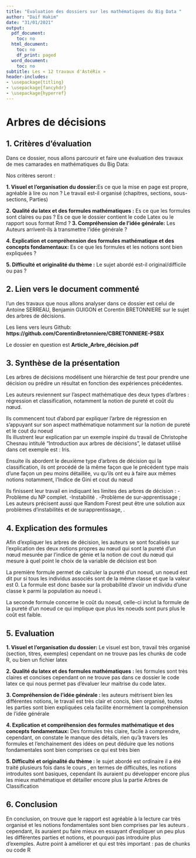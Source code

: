 ---
title: "Evaluation des dossiers sur les mathématiques du Big Data "
author: "Daif Hakim"
date: "31/01/2021"
output:
  pdf_document:
    toc: no
  html_document:
    toc: no
    df_print: paged
  word_document:
    toc: no
subtitle: Les « 12 travaux d'AstéRix »
header-includes:
- \usepackage{titling}
- \usepackage{fancyhdr}
- \usepackage{hyperref}
---



\setlength{\textheight}{20.5cm} 
\pagestyle{fancyplain}
\fancyhf{}
\lhead{}
\chead{\href{https://github.com/CorentinBretonniere/CBRETONNIERE-PSBX}{Corentin Bretonniere et Antoine Serreau et Benjamin Guigon} - Arbres de décisions}

\renewcommand{\headrulewidth}{1pt} 
\rfoot{Page \thepage}
\cfoot{Travaux Maths - Arbres de décisions }
\renewcommand{\footrulewidth}{1pt}



# Arbres de décisions

## 1. Critères d'évaluation

Dans ce dossier, nous allons parcourir et faire une évaluation des travaux de mes camarades en mathématiques du Big Data: 

Nos critères seront :


**1.  Visuel et l'organisation du dossier:**Es ce que la mise en page est propre, agréable à lire ou non ? Le travail est-il organisé (chapitres, sections, sous-sections, Parties)

**2.	Qualité du latex et des formules mathématiques :** Es ce que les formules sont claires ou pas ? 
                                            Es ce que le dossier contient le code Latex ou le rapport sous format Rmd ?
**3.	Compréhension de l'idée générale:** Les Auteurs arrivent-ils à transmettre l'idée générale ? 

**4.	Explication et compréhension des formules mathématique et des concepts fondamentaux:** Es ce que les formules et les     notions sont bien expliquées ?

**5.	Difficulté et originalité du thème :** Le sujet abordé est-il original/difficile ou pas ?


## 2. Lien vers le document commenté
l'un des travaux que nous allons analyser dans ce dossier est celui de Antoine SERREAU, Benjamin GUIGON et Corentin BRETONNIERE sur le sujet des arbres de décisions.

Les liens vers leurs  Github: **https://github.com/CorentinBretonniere/CBRETONNIERE-PSBX**


Le dossier en question est **Article_Arbre_décision.pdf**

## 3. Synthèse de la présentation

Les arbres de décisions modélisent une hiérarchie de test pour prendre une décision ou prédire un résultat en fonction des expériences précédentes.


Les auteurs reviennent sur l'aspect mathématique des deux types d'arbres : régression et classification, notamment la notion de pureté et coût du nœud. 

Ils commencent tout d'abord par expliquer l'arbre de régression en s'appuyant sur son aspect mathématique notamment sur la notion de pureté et le cout du noeud  
Ils illustrent leur explication par un exemple inspiré du travail de Christophe Chesnau intitulé "Introduction aux arbres de décisions", le dataset utilisé dans cet exemple est : Iris.  

Ensuite ils abordent le deuxième type d'arbres de décision qui la classification, ils ont procédé de la même façon que le précédent type mais d’une façon un peu moins détaillée, vu qu’ils ont eu à faire aux mêmes notions  notamment, l’Indice de Gini et cout du nœud

Ils finissent leur travail en indiquant les limites des arbres de décision :
-Problème du NP complet. 
-Instabilité .
-Problème de sur-apprentissage ; 
Les auteurs précisent aussi que Random Forest peut être une solution aux problèmes d’instabilités et de surapprentissage, . 


## 4. Explication des formules

Afin d’expliquer les arbres de décision, les auteurs se sont focalisés sur l’explication des deux notions propres au nœud qui sont la pureté d’un nœud mesurée par l’indice de génie et la notion de cout du nœud qui mesure à quel point le choix de la variable de décision est bon 

La première formule permet de calculer la pureté d'un noeud, un noeud est dit pur si tous les individus associés sont de la même classe et que la valeur est 0. 
La formule est donc basée sur la probabilité d'avoir un individu d'une classe k parmi la population au noeud i.


\begin{equation}
G_i=1 - \sum_{k=1}^{n}p_{i,k}^{2}
\end{equation}


La seconde formule concerne le coût du noeud, celle-ci inclut la formule de la pureté d'un noeud ce qui implique que plus les noeuds sont purs plus le coût est faible.

\begin{equation}
J(k) = (\frac{m_{gauche}}{m})G_{gauche} + (\frac{m_{droite}}{m})G_{droite}
\end{equation}


## 5. Evaluation


**1. Visuel et l'organisation du dossier:**
Le visuel est bon, travail très organisé (section, titres, exemples) cependant on ne trouve pas les chunks de code R, ou bien un fichier latex 

**2.	Qualité du latex et des formules mathématiques :**
les formules sont très claires et concises cependant on ne trouve pas dans ce dossier le code latex ce qui nous permet pas d'évaluer leur maitrise du code latex. 

**3.	Compréhension de l'idée générale : **
les auteurs métrisent bien les différentes notions, le travail est très clair et concis, bien organisé, toutes les parties sont bien expliquées cela facilite énormément la compréhension de l’idée générale 

**4.	Explication et compréhension des formules mathématique et des concepts fondamentaux:**
Des formules très claire, facile à comprendre, cependant, on constate le manque des détails,  rien qu’à travers les formules et l’enchainement des idées on peut déduire que les notions fondamentales sont bien comprises ce qui est très bien

**5.	Difficulté et originalité du thème :**
le sujet abordé est ordinaire il a été traité plusieurs fois dans le cours , en termes de difficultés,  les notions introduites sont basiques, cependant ils auraient pu développer encore plus les mieux mathématique et détailler encore plus la partie Arbres de Classification  

 

## 6. Conclusion

En conclusion,  on trouve que le rapport est  agréable à la lecture car très organisé  et les notions fondamentales sont bien comprises par les auteurs . 
cependant, ils auraient pu faire mieux en essayant d’expliquer un peu plus les différentes parties et notions, et pourquoi pas introduire plus d’exemples.
Autre point à améliorer et qui est  très important : pas de chunks ou code R

